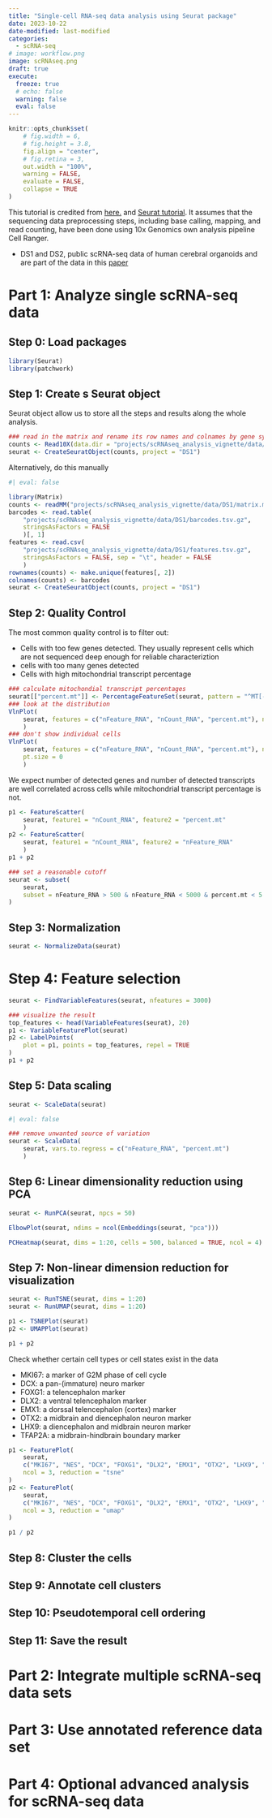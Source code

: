 ```yaml
---
title: "Single-cell RNA-seq data analysis using Seurat package"
date: 2023-10-22
date-modified: last-modified
categories:
  - scRNA-seq
# image: workflow.png
image: scRNAseq.png
draft: true
execute: 
  freeze: true
  # echo: false
  warning: false
  eval: false
---
```


```r
knitr::opts_chunk$set(
    # fig.width = 6, 
    # fig.height = 3.8,
    fig.align = "center", 
    # fig.retina = 3,
    out.width = "100%", 
    warning = FALSE,
    evaluate = FALSE,
    collapse = TRUE
)
```

This tutorial is credited from [here.](https://github.com/quadbio/scRNAseq_analysis_vignette) and [Seurat tutorial](https://satijalab.org/seurat/archive/v3.1/pbmc3k_tutorial.html). It assumes that the sequencing data preprocessing steps, including base calling, mapping, and read counting, have been done using 10x Genomics own analysis pipeline Cell Ranger. 

- DS1 and DS2, public scRNA-seq data of human cerebral organoids and are part of the data in this [paper](https://www.nature.com/articles/s41586-019-1654-9)

# Part 1: Analyze single scRNA-seq data

## Step 0: Load packages
```r
library(Seurat)
library(patchwork)
```
## Step 1: Create s Seurat object

Seurat object allow us to store all the steps and results along the whole analysis.

```r
### read in the matrix and rename its row names and colnames by gene symbols and cell barcodes, repectively.
counts <- Read10X(data.dir = "projects/scRNAseq_analysis_vignette/data/DS1/")
seurat <- CreateSeuratObject(counts, project = "DS1")
```

Alternatively, do this manually
```r
#| eval: false

library(Matrix)
counts <- readMM("projects/scRNAseq_analysis_vignette/data/DS1/matrix.mtx.gz")
barcodes <- read.table(
    "projects/scRNAseq_analysis_vignette/data/DS1/barcodes.tsv.gz", 
    stringsAsFactors = FALSE
    )[, 1]
features <- read.csv(
    "projects/scRNAseq_analysis_vignette/data/DS1/features.tsv.gz", 
    stringsAsFactors = FALSE, sep = "\t", header = FALSE
    )
rownames(counts) <- make.unique(features[, 2])
colnames(counts) <- barcodes
seurat <- CreateSeuratObject(counts, project = "DS1")
```

## Step 2: Quality Control

The most common quality control is to filter out:

- Cells with too few genes detected. They usually represent cells which are not sequenced deep enough for reliable characteriztion
- cells with too many genes detected
- Cells with high mitochondrial transcript percentage

```r
### calculate mitochondial transcript percentages
seurat[["percent.mt"]] <- PercentageFeatureSet(seurat, pattern = "^MT[-\\.]")
### look at the distribution
VlnPlot(
    seurat, features = c("nFeature_RNA", "nCount_RNA", "percent.mt"), ncol = 3
    )
### don't show individual cells
VlnPlot(
    seurat, features = c("nFeature_RNA", "nCount_RNA", "percent.mt"), ncol = 3,
    pt.size = 0
    )
```
We expect number of detected genes and number of detected transcripts are well correlated across cells while mitochondrial transcript percentage is not.

```r
p1 <- FeatureScatter(
    seurat, feature1 = "nCount_RNA", feature2 = "percent.mt"
    )
p2 <- FeatureScatter(
    seurat, feature1 = "nCount_RNA", feature2 = "nFeature_RNA"
    )
p1 + p2
```

```r
### set a reasonable cutoff
seurat <- subset(
    seurat, 
    subset = nFeature_RNA > 500 & nFeature_RNA < 5000 & percent.mt < 5
)
```

## Step 3: Normalization

```r
seurat <- NormalizeData(seurat)
```
# Step 4: Feature selection

```r
seurat <- FindVariableFeatures(seurat, nfeatures = 3000)

### visualize the result
top_features <- head(VariableFeatures(seurat), 20)
p1 <- VariableFeaturePlot(seurat)
p2 <- LabelPoints(
    plot = p1, points = top_features, repel = TRUE
)
p1 + p2
```
## Step 5: Data scaling

```r
seurat <- ScaleData(seurat)
```

```r
#| eval: false

### remove unwanted source of variation
seurat <- ScaleData(
    seurat, vars.to.regress = c("nFeature_RNA", "percent.mt")
    )

```
## Step 6: Linear dimensionality reduction using PCA

```r
seurat <- RunPCA(seurat, npcs = 50)
```

```r
ElbowPlot(seurat, ndims = ncol(Embeddings(seurat, "pca")))
```

```r
PCHeatmap(seurat, dims = 1:20, cells = 500, balanced = TRUE, ncol = 4)
```
## Step 7: Non-linear dimension reduction for visualization

```r
seurat <- RunTSNE(seurat, dims = 1:20)
seurat <- RunUMAP(seurat, dims = 1:20)

p1 <- TSNEPlot(seurat)
p2 <- UMAPPlot(seurat)

p1 + p2
```

Check whether certain cell types or cell states exist in the data

- MKI67: a marker of G2M phase of cell cycle
- DCX: a pan-(immature) neuro marker
- FOXG1: a telencephalon marker
- DLX2: a ventral telencephalon marker
- EMX1: a dorssal telencephalon (cortex) marker
- OTX2: a midbrain and diencephalon neuron marker
- LHX9: a diencephalon and midbrain neuron marker
- TFAP2A: a midbrain-hindbrain boundary marker

```r
p1 <- FeaturePlot(
    seurat, 
    c("MKI67", "NES", "DCX", "FOXG1", "DLX2", "EMX1", "OTX2", "LHX9", "TFAP2A"),
    ncol = 3, reduction = "tsne"
)
p2 <- FeaturePlot(
    seurat, 
    c("MKI67", "NES", "DCX", "FOXG1", "DLX2", "EMX1", "OTX2", "LHX9", "TFAP2A"),
    ncol = 3, reduction = "umap"
)

p1 / p2
```

## Step 8: Cluster the cells

## Step 9: Annotate cell clusters
## Step 10: Pseudotemporal cell ordering
## Step 11: Save the result

# Part 2: Integrate  multiple scRNA-seq data sets

# Part 3: Use annotated reference data set

# Part 4: Optional advanced analysis for scRNA-seq data


